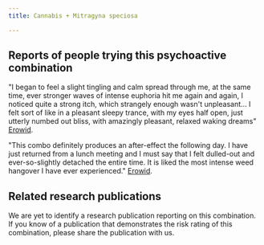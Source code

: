 ---
title: Cannabis + Mitragyna speciosa

---

## Reports of people trying this psychoactive combination

"I began to feel a slight tingling and calm spread through me, at the same time, ever stronger waves of intense euphoria hit me again and again, I noticed quite a strong itch, which strangely enough wasn't unpleasant... I felt sort of like in a pleasant sleepy trance, with my eyes half open, just utterly numbed out bliss, with amazingly pleasant, relaxed waking dreams" [Erowid](https://erowid.org/experiences/exp.php?ID=43574).

"This combo definitely produces an after-effect the following day. I have just returned from a lunch meeting and I must say that I felt dulled-out and ever-so-slightly detached the entire time. It is liked the most intense weed hangover I have ever experienced." [Erowid](https://erowid.org/experiences/exp.php?ID=94222).

## Related research publications

We are yet to identify a research publication reporting on this combination. If you know of a publication that demonstrates the risk rating of this combination, please share the publication with us.



